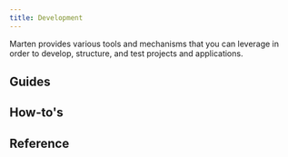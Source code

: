 ```yaml
---
title: Development
---
```



Marten provides various tools and mechanisms that you can leverage in order to develop, structure, and test projects and applications.

## Guides

<div className="row category-index-row">
  <article key="settings" className="col col--6">
    <DocCard item={{type: "link", href: "./development/settings", label: "Settings", docId: "development/settings" }} />
  </article>
  <article key="applications" className="col col--6">
    <DocCard item={{type: "link", href: "./development/applications", label: "Applications", docId: "development/applications" }} />
  </article>
  <article key="management-commands" className="col col--6">
    <DocCard item={{type: "link", href: "./development/management-commands", label: "Management commands", docId: "development/management-commands" }} />
  </article>
  <article key="testing" className="col col--6">
    <DocCard item={{type: "link", href: "./development/testing", label: "Testing", docId: "development/testing" }} />
  </article>
</div>

## How-to's

<div className="row category-index-row">
  <article key="configure-database-backends" className="col col--6">
    <DocCard item={{type: "link", href: "./development/how-to/configure-database-backends", label: "Configure database backends", docId: "development/how-to/configure-database-backends" }} />
  </article>
  <article key="create-custom-commands" className="col col--6">
    <DocCard item={{type: "link", href: "./development/how-to/create-custom-commands", label: "Create custom commands", docId: "development/how-to/create-custom-commands" }} />
  </article>
</div>

## Reference

<div className="row category-index-row">
  <article key="settings" className="col col--6">
    <DocCard item={{type: "link", href: "./development/reference/settings", label: "Settings", docId: "development/reference/settings" }} />
  </article>
  <article key="management-commands" className="col col--6">
    <DocCard item={{type: "link", href: "./development/reference/management-commands", label: "Management commands", docId: "development/reference/management-commands" }} />
  </article>
  <article key="generators" className="col col--6">
    <DocCard item={{type: "link", href: "./development/reference/generators", label: "Generators", docId: "development/reference/generators" }} />
  </article>
</div>
